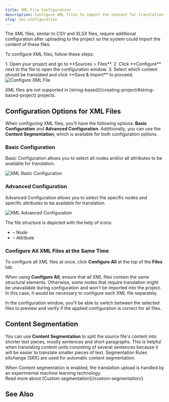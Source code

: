 ```yaml
---
title: XML File Configuration
description: Configure XML files to import the content for translation
slug: xml-configuration
---
```



The XML files, similar to CSV and XLSX files, require additional configuration after uploading to the project so the system could import the content of these files.

To configure XML files, follow these steps:

<Steps>
  1. Open your project and go to **Sources > Files**.
  2. Click **Configure** next to the file to open the configuration window.
  3. Select which content should be translated and click **Save & Import** to proceed.
</Steps>

<Image src={xmlFileConfigure} alt="Configure XML File" />

<LinkCard
  title="XML translation with Crowdin"
  href="https://store.crowdin.com/xml"
  target="_blank"
/>

<Aside type="caution" title="Limitations">
  XML files are not supported in [string-based](/creating-project/#string-based-project) projects.
</Aside>

## Configuration Options for XML Files

When configuring XML files, you’ll have the following options: **Basic Configuration** and **Advanced Configuration**. Additionally, you can use the **Content Segmentation**, which is available for both configuration options.

### Basic Configuration

Basic Configuration allows you to select all nodes and/or all attributes to be available for translation.

<Image src={xmlFileBasic} alt="XML Basic Configuration" class="width-lg" />

### Advanced Configuration

Advanced Configuration allows you to select the specific nodes and specific attributes to be available for translation.

<Image src={xmlFileAdvanced} alt="XML Advanced Configuration" class="width-lg" />

The file structure is depicted with the help of icons:

- <Icon name="mdi:segment" class="inline-icon"/> – Node
- <Icon name="mdi:label-variant" class="inline-icon"/> – Attribute

<LinkCard
  title="XSL Transformer for XML"
  description="Preview your XML file directly in Editor with the XSL Transformer for XML application."
  href="https://store.crowdin.com/xslt-preview"
  target="_blank"
/>

### Configure All XML Files at the Same Time

To configure all XML files at once, click **Configure All** at the top of the **Files** tab.

When using **Configure All**, ensure that all XML files contain the same structural elements. Otherwise, some nodes that require translation might be unavailable during configuration and won't be imported into the project. In this case, it would be necessary to configure each XML file separately.

In the configuration window, you'll be able to switch between the selected files to preview and verify if the applied configuration is correct for all files.

## Content Segmentation

You can use **Content Segmentation** to split the source file's content into shorter text pieces, mostly sentences and short paragraphs. This is helpful when translating content units consisting of several sentences because it will be easier to translate smaller pieces of text. Segmentation Rules eXchange (SRX) are used for automatic content segmentation.

<Aside>
  When Content segmentation is enabled, the translation upload is handled by an experimental machine learning technology.
</Aside>

<ReadMore>
  Read more about [Custom segmentation](/custom-segmentation/).
</ReadMore>

## See Also

<CardGrid>
  <LinkCard
    title="Uploading Source Files"
    description="Learn how to upload source files to your project for translation."
    href="/uploading-files/"
  />
  <LinkCard
    title="File Management"
    description="Manage and configure source files in your project."
    href="/file-management/"
  />
</CardGrid>
